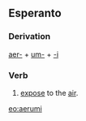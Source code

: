 ==Esperanto==
===Derivation===
[[aero|aer-]] + [[um-]] + [[-i]]
===Verb===
# [[expose]] to the [[air]].

[[eo:aerumi]]
